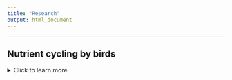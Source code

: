 ```yaml
---
title: "Research"
output: html_document
---
```


-------------


## **Nutrient cycling by birds**
<details>
  <summary>Click to learn more</summary>

-----
> ### Stoichiometry and Functioning
As highly mobile, abundant, and ubiquitous organisms, birds can have large impacts on ecosystem structure and function through their ability to recycle and redistribute important nutrients. The extent of these impacts depends on a birds abundance, movement patterns, stoichiometry of excreta, and the recipient ecosystem nutrient budgets. My current research aims to synthesize the vast literature focused on the roles that birds play as nutrient recycling agents including a meta-analysis of waste stoichiometry and a review of avian impacts on ecosystem structure and function. I hope to shed light on the important sustaining services that birds provide through their roles in biogeochemical cycling. 

![Relationship between stoichiometry of recycled nutrients and avian foraging guild (2/10/2022)](C:\Users\ethan\OneDrive\Documents\Github\Repos\website\images\bird_NP.jpg)

</details> 

- - - -

## **Animals and  mineral licks in Amazon Rainforest**
<details>
  <summary>Click to learn more</summary>

-----
> ### Ecological stoichiometry and Na cycling by animals
Despite being one of the most biodiverse regions in the world, the Amazon Rainforest is a highly nutrient limiting environment. This is particularly true for Na (sodium), which lacks major ecosystem inputs due to coastal salt deposition being blocked by the Andes, while also being subject to rapid leaching within the environment due to heavy precipitation and lack of retention within vegetation. This creates challenges for mammalian herbivores who are unable to ubtain sufficient Na within their natural diet. In order to counter these dietary defficiencies, animals seek out and ingest mineral rich soils at unique microhabitats called mineral licks. While the importance of Na as a limiting nutrient for all secondary consumers is clear, our understanding of the role that animals play in Na cycling remains poorly understnad. My current research links Na physiology with animal-soil interactions to quanitfy the role of mammalian herbivores as nutrient vectors throughout the forest.

![Paca eating from a mineral lick, Sucusari, Peru (1/21/2022)](C:\Users\ethan\OneDrive\Documents\Github\Repos\website\images\paca.jpg)

</details> 

- - - -

## **Calcium and birds: ecological interactions**
<details>
  <summary>Click to learn more</summary>

-----
> ### **Calcium foraging behavior and preferences**
Birds lay eggs, and eggs-shells are made almost entirely out of calcium carbonate (CaCO3); yet the diet of nearly all non-carnivorous birds lacks sufficient calcium for egg-laying. Nestlings also need additional calcium for rapid skeletal growth during the breeding season. In order to meet these calcium requirments, birds must locate and consume calcium-rich material within their respective environments. My research aims to better understand the ecological interactions of birds and calcium in the wild, including how these interactions vary by species, calcium sources, season, and habitat. Our current research takes place in Ithaca, NY, using camera trapping techniques to record information on calcium foraging behaviour and preferences. 

![Tufted titmouse interacting with snail shells at camera trap station (5/2/2021)](C:\Users\ethan\OneDrive\Documents\Github\Repos\website\images\calcium_tit.jpg)

</details> 

- - - -

## **Riverbird responses to human impacts on rivers**
<details>
  <summary>Click to learn more</summary>

-----
> ### **Riverbird responses to dam removal**
Dam removal has become a priority for the conservation of freshwater biodiversity globally. My research has focused on two of the largest dam removals in history on the Elwha River, WA, examining changes in the abundance and distribution of river-dependent birds before and after dam removal. Only 4 years after dam removal, species are returning to upstream river sections and nesting density of nearly all species has increased. Our work also suggests that riverbird responses can be effective indicators of restoration progress. I am now examining bird responses to the removal of smaller, more pervasive stream barriers in tributaries of the Hudson River, NY. 

• Duvall, E. and McLaughlin, J. (*In preparation*). Measuring restoration progress using river-dependent 
birds: Lessons from Elwha dam removal

• Buchanan, B., Sethi, S., Cuppett, S., Jackman, G., Lung, M., Zarri, L., Duvall, E., et al. (In Press) A machine learning approach to identify barriers in stream networks demonstrates high prevalence of unmapped riverine dams. Journal of Environmental Management

![Elwha River, WA](https://www.seattleaquarium.org/sites/default/files/images/photo-1-1024x768.jpg)
http://www.westernfrontonline.com/2019/01/10/environmental-science-students-analyze-a-river-reborn/

> ###  **Bald eagle responses to declining salmon carcasses**
Each winter, thousands of Bald Eagles from across western North America migrate to Pacific Northwest rivers to feed on the carcasses of post-spawning chum salmon. However, declining salmon populations and impacts of climate change are reducing the availability of salmon carcasses as a wintering food source for eagles. My research has focused on eagles ability to adjust to these impacts, specifically by redistributing to non-river habitats. My results suggest that the utilization of agricultural areas may be an important survival strategy for eagles as chum salmon carcasses continue to decline. Preliminary results of our follow-up study have shown that dairy farms are especially important, and that by feeding on dairy farm discards, eagles may actually provide services to farmers without conflict.

•	Duvall, E. (*In Press*). Spatiotemporal responses of bald eagles to changes in salmon carcass availability in the Pacific Northwest. *Northwest Science*

• Duvall, E. and Schwabe, E. (*In Preparation*). A rare win-win between farmers and apex-predators: investigating the use of anthropogenic resources by eagles on dairy farms


![Nooksack River, WA](https://www.americanrivers.org/wp-content/uploads/2019/12/Cowell2-1-1024x682.jpg)
https://www.americanrivers.org/2019/12/eagles-salmon-and-a-free-flowing-river/

</details> 